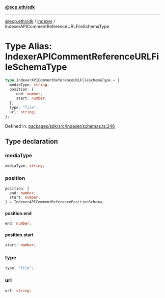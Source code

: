 [**@ecp.eth/sdk**](../../index.mdx)

***

[@ecp.eth/sdk](/sdk-reference/index.mdx) / [indexer](/sdk-reference/indexer/index.mdx) / IndexerAPICommentReferenceURLFileSchemaType

# Type Alias: IndexerAPICommentReferenceURLFileSchemaType

```ts
type IndexerAPICommentReferenceURLFileSchemaType = {
  mediaType: string;
  position: {
     end: number;
     start: number;
  };
  type: "file";
  url: string;
};
```

Defined in: [packages/sdk/src/indexer/schemas.ts:246](https://github.com/ecp-eth/comments-monorepo/blob/main/packages/sdk/src/indexer/schemas.ts#L246)

## Type declaration

### mediaType

```ts
mediaType: string;
```

### position

```ts
position: {
  end: number;
  start: number;
} = IndexerAPICommentReferencePositionSchema;
```

#### position.end

```ts
end: number;
```

#### position.start

```ts
start: number;
```

### type

```ts
type: "file";
```

### url

```ts
url: string;
```
